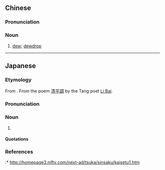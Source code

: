 {{also|露华}}
==Chinese==
{{zh-forms|s=露华}}

===Pronunciation===
{{zh-pron
|m=lùhuá
|c=lou6 waa4
|cat=n
}}

===Noun===
{{zh-noun}}

# {{lb|zh|literary|poetic}} [[dew]]; [[dewdrop]]

----

==Japanese==
{{ja-kanjitab|ろ|か|yomi=o}}

===Etymology===
From {{etyl|lzh|ja|sort=ろか}}. From the poem [[wikisource:zh:清平調|清平調]] by the Tang poet [[w:Li Bai|Li Bai]].

===Pronunciation===
{{ja-pron|yomi=kanon|ろか|acc=1|acc_ref=DJR}}

===Noun===
{{ja-noun|ろか|hhira=ろくわ}}

# {{non-gloss definition|a word used to describe the beauty of dew, using flower as an epithet}}

====Quotations====
{{rfquote|lang=ja}}

===References===
<references/>
:* http://homepage3.nifty.com/next-ad/tsuka/sinsaku/kaisetu1.htm